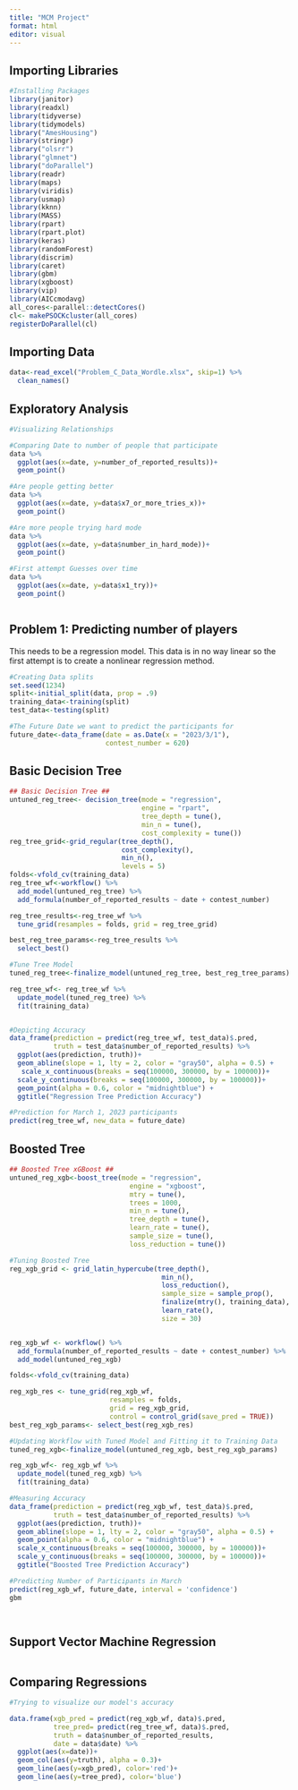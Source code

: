 ```yaml
---
title: "MCM Project"
format: html
editor: visual
---
```


## Importing Libraries

```r
#Installing Packages
library(janitor)
library(readxl)
library(tidyverse)
library(tidymodels)
library("AmesHousing")
library(stringr)
library("olsrr")
library("glmnet")
library("doParallel")
library(readr)
library(maps)
library(viridis)
library(usmap)
library(kknn)
library(MASS)
library(rpart)
library(rpart.plot)
library(keras)
library(randomForest)
library(discrim)
library(caret)
library(gbm)
library(xgboost)
library(vip)
library(AICcmodavg)
all_cores<-parallel::detectCores()
cl<- makePSOCKcluster(all_cores)
registerDoParallel(cl)
```

## Importing Data

```r
data<-read_excel("Problem_C_Data_Wordle.xlsx", skip=1) %>% 
  clean_names()
```

## Exploratory Analysis

```r
#Visualizing Relationships

#Comparing Date to number of people that participate
data %>% 
  ggplot(aes(x=date, y=number_of_reported_results))+
  geom_point()

#Are people getting better
data %>% 
  ggplot(aes(x=date, y=data$x7_or_more_tries_x))+
  geom_point()

#Are more people trying hard mode
data %>% 
  ggplot(aes(x=date, y=data$number_in_hard_mode))+
  geom_point()

#First attempt Guesses over time
data %>% 
  ggplot(aes(x=date, y=data$x1_try))+
  geom_point()



```

## Problem 1: Predicting number of players

This needs to be a regression model. This data is in no way linear so the first attempt is to create a nonlinear regression method.

```r
#Creating Data splits
set.seed(1234)
split<-initial_split(data, prop = .9)
training_data<-training(split)
test_data<-testing(split)

#The Future Date we want to predict the participants for
future_date<-data_frame(date = as.Date(x = "2023/3/1"),
                        contest_number = 620)

```

## Basic Decision Tree

```r
## Basic Decision Tree ##
untuned_reg_tree<- decision_tree(mode = "regression",
                                 engine = "rpart",
                                 tree_depth = tune(),
                                 min_n = tune(),
                                 cost_complexity = tune())
reg_tree_grid<-grid_regular(tree_depth(),
                            cost_complexity(),
                            min_n(),
                            levels = 5)
folds<-vfold_cv(training_data)
reg_tree_wf<-workflow() %>% 
  add_model(untuned_reg_tree) %>% 
  add_formula(number_of_reported_results ~ date + contest_number)

reg_tree_results<-reg_tree_wf %>%
  tune_grid(resamples = folds, grid = reg_tree_grid)

best_reg_tree_params<-reg_tree_results %>%
  select_best()


```

```r
#Tune Tree Model
tuned_reg_tree<-finalize_model(untuned_reg_tree, best_reg_tree_params)

reg_tree_wf<- reg_tree_wf %>% 
  update_model(tuned_reg_tree) %>% 
  fit(training_data)


#Depicting Accuracy
data_frame(prediction = predict(reg_tree_wf, test_data)$.pred,
           truth = test_data$number_of_reported_results) %>%
  ggplot(aes(prediction, truth))+
  geom_abline(slope = 1, lty = 2, color = "gray50", alpha = 0.5) +
   scale_x_continuous(breaks = seq(100000, 300000, by = 100000))+
  scale_y_continuous(breaks = seq(100000, 300000, by = 100000))+
  geom_point(alpha = 0.6, color = "midnightblue") +
  ggtitle("Regression Tree Prediction Accuracy")

#Prediction for March 1, 2023 participants
predict(reg_tree_wf, new_data = future_date)
```

## Boosted Tree

```r
## Boosted Tree xGBoost ##
untuned_reg_xgb<-boost_tree(mode = "regression",
                              engine = "xgboost",
                              mtry = tune(),
                              trees = 1000,
                              min_n = tune(),
                              tree_depth = tune(),
                              learn_rate = tune(),
                              sample_size = tune(),
                              loss_reduction = tune())

#Tuning Boosted Tree
reg_xgb_grid <- grid_latin_hypercube(tree_depth(),
                                      min_n(),
                                      loss_reduction(),
                                      sample_size = sample_prop(),
                                      finalize(mtry(), training_data),
                                      learn_rate(),
                                      size = 30)


reg_xgb_wf <- workflow() %>%
  add_formula(number_of_reported_results ~ date + contest_number) %>%
  add_model(untuned_reg_xgb)

folds<-vfold_cv(training_data)

reg_xgb_res <- tune_grid(reg_xgb_wf,
                         resamples = folds,
                         grid = reg_xgb_grid,
                         control = control_grid(save_pred = TRUE))
best_reg_xgb_params<- select_best(reg_xgb_res)
```

```r
#Updating Workflow with Tuned Model and Fitting it to Training Data
tuned_reg_xgb<-finalize_model(untuned_reg_xgb, best_reg_xgb_params)

reg_xgb_wf<- reg_xgb_wf %>%  
  update_model(tuned_reg_xgb) %>% 
  fit(training_data)

#Measuring Accuracy
data_frame(prediction = predict(reg_xgb_wf, test_data)$.pred,
           truth = test_data$number_of_reported_results) %>% 
  ggplot(aes(prediction, truth))+
  geom_abline(slope = 1, lty = 2, color = "gray50", alpha = 0.5) +
  geom_point(alpha = 0.6, color = "midnightblue") +
  scale_x_continuous(breaks = seq(100000, 300000, by = 100000))+
  scale_y_continuous(breaks = seq(100000, 300000, by = 100000))+
  ggtitle("Boosted Tree Prediction Accuracy")

#Predicting Number of Participants in March
predict(reg_xgb_wf, future_date, interval = 'confidence')
gbm

  
```

## Support Vector Machine Regression

```r

```

## Comparing Regressions

```r
#Trying to visualize our model's accuracy

data.frame(xgb_pred = predict(reg_xgb_wf, data)$.pred,
           tree_pred= predict(reg_tree_wf, data)$.pred,
           truth = data$number_of_reported_results,
           date = data$date) %>% 
  ggplot(aes(x=date))+
  geom_col(aes(y=truth), alpha = 0.3)+
  geom_line(aes(y=xgb_pred), color='red')+
  geom_line(aes(y=tree_pred), color='blue')

```
